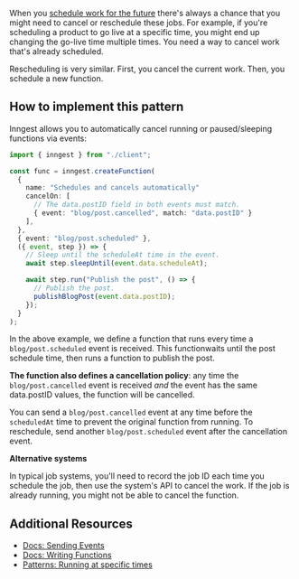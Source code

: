 When you [schedule work for the future](/patterns/running-at-specific-times) there's always a chance that you might need to cancel or reschedule these jobs.  For example, if you're scheduling a product to go live at a specific time, you might end up changing the go-live time multiple times. You need a way to cancel work that's already scheduled.

Rescheduling is very similar.  First, you cancel the current work.  Then, you schedule a new function. 

## How to implement this pattern

Inngest allows you to automatically cancel running or paused/sleeping functions via events:

```typescript
import { inngest } from "./client";

const func = inngest.createFunction(
  {
    name: "Schedules and cancels automatically"
    cancelOn: [
      // The data.postID field in both events must match.
      { event: "blog/post.cancelled", match: "data.postID" }
    ],
  },
  { event: "blog/post.scheduled" },
  ({ event, step }) => {
    // Sleep until the scheduleAt time in the event.
    await step.sleepUntil(event.data.scheduleAt);

    await step.run("Publish the post", () => {
      // Publish the post.
      publishBlogPost(event.data.postID);
    });
  }
);
```

In the above example, we define a function that runs every time a `blog/post.scheduled` event is received.  This functionwaits until the post schedule time, then runs a function to publish the post.

**The function also defines a cancellation policy**:  any time the `blog/post.cancelled` event is received _and_ the event has the same data.postID values, the function will be cancelled.

You can send a `blog/post.cancelled` event at any time before the `scheduledAt` time to prevent the original function from running. To reschedule, send another `blog/post.scheduled` event after the cancellation event.

**Alternative systems**

In typical job systems, you'll need to record the job ID each time you schedule the job, then use the system's API to cancel the work.  If the job is already running, you might not be able to cancel the function.  

## Additional Resources

* [Docs: Sending Events](/docs/events?ref=patterns)
* [Docs: Writing Functions](/docs/functions?ref=patterns)
* [Patterns: Running at specific times](/patterns/running-at-specific-times)
